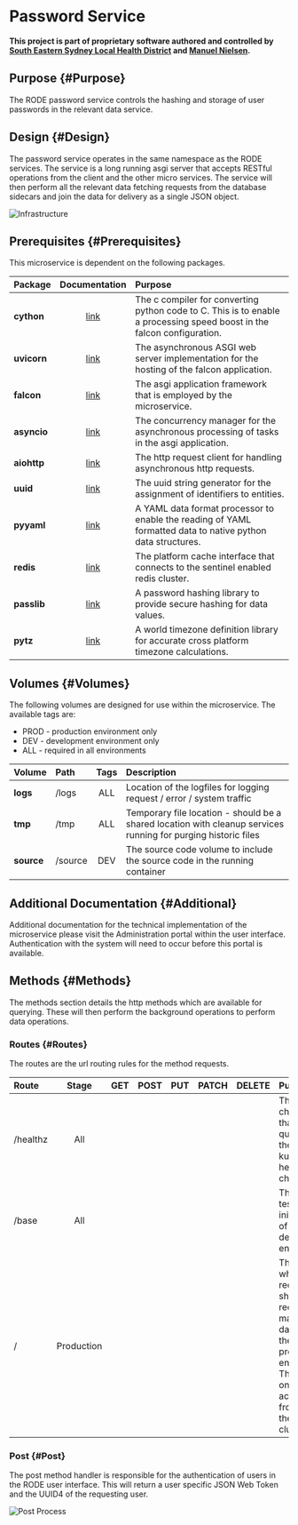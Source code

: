 # Password Service

**This project is part of proprietary software authored and controlled by [South Eastern Sydney Local Health District](https://www.seslhd.health.nsw.gov.au/services-clinics/directory/research) and [Manuel Nielsen](mailto:Manuel.Nielsen@health.nsw.gov.au).**

## Purpose {#Purpose}

The RODE password service controls the hashing and storage of user passwords in the relevant data service.

## Design {#Design}

The password service operates in the same namespace as the RODE services. The service is a long running asgi server that accepts RESTful operations from the client and the other micro services. The service will then perform all the relevant data fetching requests from the database sidecars and join the data for delivery as a single JSON object.

![Infrastructure](https://rode.forske.org/diagrams/password/infrastructure.drawio.svg)

## Prerequisites {#Prerequisites}

This microservice is dependent on the following packages.

| Package | Documentation | Purpose |
| :--- | :---: | :--- |
| **cython** | [link](https://cython.org/) | The c compiler for converting python code to C. This is to enable a processing speed boost in the falcon configuration. |
| **uvicorn** | [link](https://www.uvicorn.org/) | The asynchronous ASGI web server implementation for the hosting of the falcon application. |
| **falcon** | [link](https://falcon.readthedocs.io/en/stable/) | The asgi application framework that is employed by the microservice. |
| **asyncio** | [link](https://docs.python.org/3/library/asyncio.html) | The concurrency manager for the asynchronous processing of tasks in the asgi application. |
| **aiohttp** | [link](https://docs.aiohttp.org/en/stable/) | The http request client for handling asynchronous http requests. |
| **uuid** | [link](https://docs.python.org/3/library/uuid.html) | The uuid string generator for the assignment of identifiers to entities. |
| **pyyaml** | [link](https://pypi.org/project/PyYAML/) | A YAML data format processor to enable the reading of YAML formatted data to native python data structures. |
| **redis** | [link](https://github.com/redis/redis-py) | The platform cache interface that connects to the sentinel enabled redis cluster. |
| **passlib** | [link](https://passlib.readthedocs.io/en/stable/) | A password hashing library to provide secure hashing for data values. |
| **pytz** | [link](https://pythonhosted.org/pytz/) | A world timezone definition library for accurate cross platform timezone calculations. |

## Volumes {#Volumes}

The following volumes are designed for use within the microservice. The available tags are:

* PROD - production environment only
* DEV - development environment only
* ALL - required in all environments

| Volume | Path | Tags | Description |
| :--- | :--- | :---: | :--- |
| **logs** | /logs | ALL | Location of the logfiles for logging request / error / system traffic |
| **tmp** | /tmp | ALL | Temporary file location - should be a shared location with cleanup services running for purging historic files |
| **source** | /source | DEV | The source code volume to include the source code in the running container |

## Additional Documentation {#Additional}

Additional documentation for the technical implementation of the microservice please visit the Administration portal within the user interface. Authentication with the system will need to occur before this portal is available.

## Methods {#Methods}

The methods section details the http methods which are available for querying. These will then perform the background operations to perform data operations.

### Routes {#Routes}

The routes are the url routing rules for the method requests.

| Route | Stage | GET | POST | PUT | PATCH | DELETE | Purpose |
| :--- | :---: | :---: | :---: | :---: | :---: | :---: | :--- |
| /healthz | All | | | | | | The health check route that will be queried by the kubernetes health checks. |
| /base | All | | | | | | The route for testing the initialisation of the development environment. |
| / | Production | | | | | | The route by which http requests should be received for manipulating data within the production environment. This should only ever be accessed from within the K8s cluster. |

### Post {#Post}

The post method handler is responsible for the authentication of users in the RODE user interface. This will return a user specific JSON Web Token and the UUID4 of the requesting user.

![Post Process](https://rode.forske.org/diagrams/password/post.drawio.svg)
